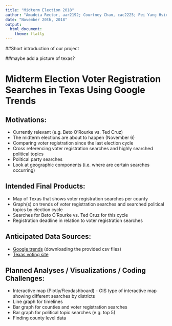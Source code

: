 ```yaml
---
title: "Midterm Election 2018"
author: "Amadeia Rector, aar2192; Courtney Chan, cac2225; Pei Yang Hsieh, ph2538; Qiu Xia Guan, qg2155; Francois Ban, kb2977"
date: "November 20th, 2018"
output: 
  html_document:
    theme: flatly
---
```


##Short introduction of our project

##maybe add a picture of texas?

# Midterm Election Voter Registration Searches in Texas Using Google Trends

## Motivations:

- Currently relevant (e.g. Beto O'Rourke vs. Ted Cruz)
- The midterm elections are about to happen (November 6)
- Comparing voter registration since the last election cycle
- Cross referencing voter registration searches and highly searched political topics
- Political party searches
- Look at geographic components (i.e. where are certain searches occurring)

## Intended Final Products:

- Map of Texas that shows voter registration searches per county
- Graph(s) on trends of voter registration searches and searched political topics by election cycle
- Searches for Beto O'Rourke vs. Ted Cruz for this cycle
- Registration deadline in relation to voter registration searches

## Anticipated Data Sources:

- [Google trends](http://googletrends.github.io/data/)  (downloading the provided csv files) 
- [Texas voting site](https://www.votetexas.gov/register-to-vote/)

## Planned Analyses / Visualizations / Coding Challenges:

- Interactive map (Plotly/Flexdashboard)
      - GIS type of interactive map showing different searches by districts 
- Line graph for timelines
- Bar graph for counties and voter registration searches
- Bar graph for political topic searches (e.g. top 5)
- Finding county level data 
